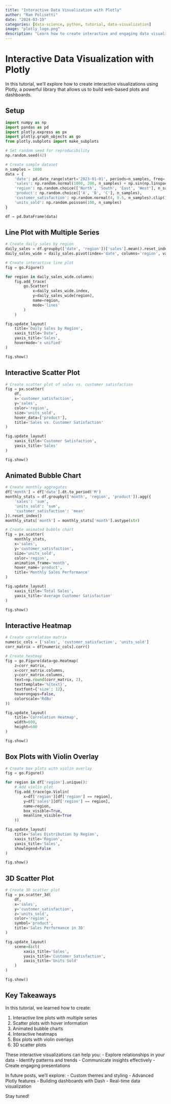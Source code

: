 ```yaml
---
title: "Interactive Data Visualization with Plotly"
author: "Ram Polisetti"
date: "2024-03-19"
categories: [data-science, python, tutorial, data-visualization]
image: "plotly_logo.png"
description: "Learn how to create interactive and engaging data visualizations using Plotly in Python."
---
```


# Interactive Data Visualization with Plotly

In this tutorial, we'll explore how to create interactive visualizations using Plotly, a powerful library that allows us to build web-based plots and dashboards.

## Setup

```python
import numpy as np
import pandas as pd
import plotly.express as px
import plotly.graph_objects as go
from plotly.subplots import make_subplots

# Set random seed for reproducibility
np.random.seed(42)

# Create sample dataset
n_samples = 1000
data = {
    'date': pd.date_range(start='2023-01-01', periods=n_samples, freq='D'),
    'sales': np.random.normal(1000, 200, n_samples) + np.sin(np.linspace(0, 10, n_samples)) * 100,
    'region': np.random.choice(['North', 'South', 'East', 'West'], n_samples),
    'product': np.random.choice(['A', 'B', 'C'], n_samples),
    'customer_satisfaction': np.random.normal(4, 0.5, n_samples).clip(1, 5),
    'units_sold': np.random.poisson(100, n_samples)
}

df = pd.DataFrame(data)
```

## Line Plot with Multiple Series

```python
# Create daily sales by region
daily_sales = df.groupby(['date', 'region'])['sales'].mean().reset_index()
daily_sales_wide = daily_sales.pivot(index='date', columns='region', values='sales')

# Create interactive line plot
fig = go.Figure()

for region in daily_sales_wide.columns:
    fig.add_trace(
        go.Scatter(
            x=daily_sales_wide.index,
            y=daily_sales_wide[region],
            name=region,
            mode='lines'
        )
    )

fig.update_layout(
    title='Daily Sales by Region',
    xaxis_title='Date',
    yaxis_title='Sales',
    hovermode='x unified'
)

fig.show()
```

## Interactive Scatter Plot

```python
# Create scatter plot of sales vs. customer satisfaction
fig = px.scatter(
    df,
    x='customer_satisfaction',
    y='sales',
    color='region',
    size='units_sold',
    hover_data=['product'],
    title='Sales vs. Customer Satisfaction'
)

fig.update_layout(
    xaxis_title='Customer Satisfaction',
    yaxis_title='Sales'
)

fig.show()
```

## Animated Bubble Chart

```python
# Create monthly aggregates
df['month'] = df['date'].dt.to_period('M')
monthly_stats = df.groupby(['month', 'region', 'product']).agg({
    'sales': 'sum',
    'units_sold': 'sum',
    'customer_satisfaction': 'mean'
}).reset_index()
monthly_stats['month'] = monthly_stats['month'].astype(str)

# Create animated bubble chart
fig = px.scatter(
    monthly_stats,
    x='sales',
    y='customer_satisfaction',
    size='units_sold',
    color='region',
    animation_frame='month',
    hover_name='product',
    title='Monthly Sales Performance'
)

fig.update_layout(
    xaxis_title='Total Sales',
    yaxis_title='Average Customer Satisfaction'
)

fig.show()
```

## Interactive Heatmap

```python
# Create correlation matrix
numeric_cols = ['sales', 'customer_satisfaction', 'units_sold']
corr_matrix = df[numeric_cols].corr()

# Create heatmap
fig = go.Figure(data=go.Heatmap(
    z=corr_matrix,
    x=corr_matrix.columns,
    y=corr_matrix.columns,
    text=np.round(corr_matrix, 2),
    texttemplate='%{text}',
    textfont={'size': 12},
    hoverongaps=False,
    colorscale='RdBu'
))

fig.update_layout(
    title='Correlation Heatmap',
    width=600,
    height=600
)

fig.show()
```

## Box Plots with Violin Overlay

```python
# Create box plots with violin overlay
fig = go.Figure()

for region in df['region'].unique():
    # Add violin plot
    fig.add_trace(go.Violin(
        x=df['region'][df['region'] == region],
        y=df['sales'][df['region'] == region],
        name=region,
        box_visible=True,
        meanline_visible=True
    ))

fig.update_layout(
    title='Sales Distribution by Region',
    xaxis_title='Region',
    yaxis_title='Sales',
    showlegend=False
)

fig.show()
```

## 3D Scatter Plot

```python
# Create 3D scatter plot
fig = px.scatter_3d(
    df,
    x='sales',
    y='customer_satisfaction',
    z='units_sold',
    color='region',
    symbol='product',
    title='Sales Performance in 3D'
)

fig.update_layout(
    scene=dict(
        xaxis_title='Sales',
        yaxis_title='Customer Satisfaction',
        zaxis_title='Units Sold'
    )
)

fig.show()
```

## Key Takeaways

In this tutorial, we learned how to create:

1. Interactive line plots with multiple series
2. Scatter plots with hover information
3. Animated bubble charts
4. Interactive heatmaps
5. Box plots with violin overlays
6. 3D scatter plots

These interactive visualizations can help you:
- Explore relationships in your data
- Identify patterns and trends
- Communicate insights effectively
- Create engaging presentations

In future posts, we'll explore:
- Custom themes and styling
- Advanced Plotly features
- Building dashboards with Dash
- Real-time data visualization

Stay tuned!
